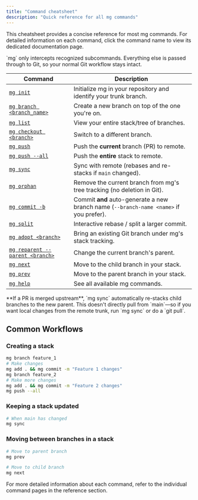 ```yaml
---
title: "Command cheatsheet"
description: "Quick reference for all mg commands"
---
```


This cheatsheet provides a concise reference for most mg commands. For detailed information on each command, click the command name to view its dedicated documentation page.

<Note>
  `mg` only intercepts recognized subcommands. Everything else is passed through
  to Git, so your normal Git workflow stays intact.
</Note>

| Command                                                   | Description                                                                            |
| --------------------------------------------------------- | -------------------------------------------------------------------------------------- |
| [`mg init`](/reference/mg-init)                           | Initialize mg in your repository and identify your trunk branch.                       |
| [`mg branch <branch_name>`](/reference/mg-branch)         | Create a new branch on top of the one you're on.                    |
| [`mg list`](/reference/mg-list)                           | View your entire stack/tree of branches.                                               |
| [`mg checkout <branch>`](/reference/mg-checkout)          | Switch to a different branch.                                                          |
| [`mg push`](/reference/mg-push)                           | Push the **current** branch (PR) to remote.                                            |
| [`mg push --all`](/reference/mg-push)                     | Push the **entire** stack to remote.                                                   |
| [`mg sync`](/reference/mg-sync)                           | Sync with remote (rebases and re-stacks if `main` changed).                            |
| [`mg orphan`](/reference/mg-orphan)                       | Remove the current branch from mg's tree tracking (no deletion in Git).                |
| [`mg commit -b`](/reference/mg-commit)                    | Commit **and** auto-generate a new branch name (`--branch-name <name>` if you prefer). |
| [`mg split`](/reference/mg-split)                         | Interactive rebase / split a larger commit.                                            |
| [`mg adopt <branch>`](/reference/mg-adopt)                | Bring an existing Git branch under mg's stack tracking.                                |
| [`mg reparent --parent <branch>`](/reference/mg-reparent) | Change the current branch's parent.                                                    |
| [`mg next`](/reference/mg-next)                           | Move to the child branch in your stack.                                                |
| [`mg prev`](/reference/mg-prev)                           | Move to the parent branch in your stack.                                               |
| [`mg help`](/reference/mg-help)                           | See all available mg commands.                                                         |

<Warning>
  **If a PR is merged upstream**, `mg sync` automatically re-stacks child
  branches to the new parent. This doesn't directly pull from `main`—so if you
  want local changes from the remote trunk, run `mg sync` or do a `git pull`.
</Warning>

## Common Workflows

### Creating a stack

```bash
mg branch feature_1
# Make changes
mg add . && mg commit -m "Feature 1 changes"
mg branch feature_2
# Make more changes
mg add . && mg commit -m "Feature 2 changes"
mg push --all
```

### Keeping a stack updated

```bash
# When main has changed
mg sync
```

### Moving between branches in a stack

```bash
# Move to parent branch
mg prev

# Move to child branch
mg next
```

For more detailed information about each command, refer to the individual command pages in the reference section.